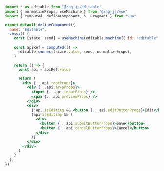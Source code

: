 ```jsx
import * as editable from "@zag-js/editable"
import { normalizeProps, useMachine } from "@zag-js/vue"
import { computed, defineComponent, h, Fragment } from "vue"

export default defineComponent({
  name: "Editable",
  setup() {
    const [state, send] = useMachine(editable.machine({ id: "editable" }))
  
    const apiRef = computed(() =>
      editable.connect(state.value, send, normalizeProps),
    )

    return () => {
      const api = apiRef.value

      return (
        <div {...api.rootProps}>
          <div {...api.areaProps}>
            <input {...api.inputProps} />
            <span {...api.previewProps} />
          </div>
          <div>
            {!api.isEditing && <button {...api.editButtonProps}>Edit</button>}
            {api.isEditing && (
              <div>
                <button {...api.submitButtonProps}>Save</button>
                <button {...api.cancelButtonProps}>Cancel</button>
              </div>
            )}
          </div>
        </div>
      )
    }
  },
})
```
